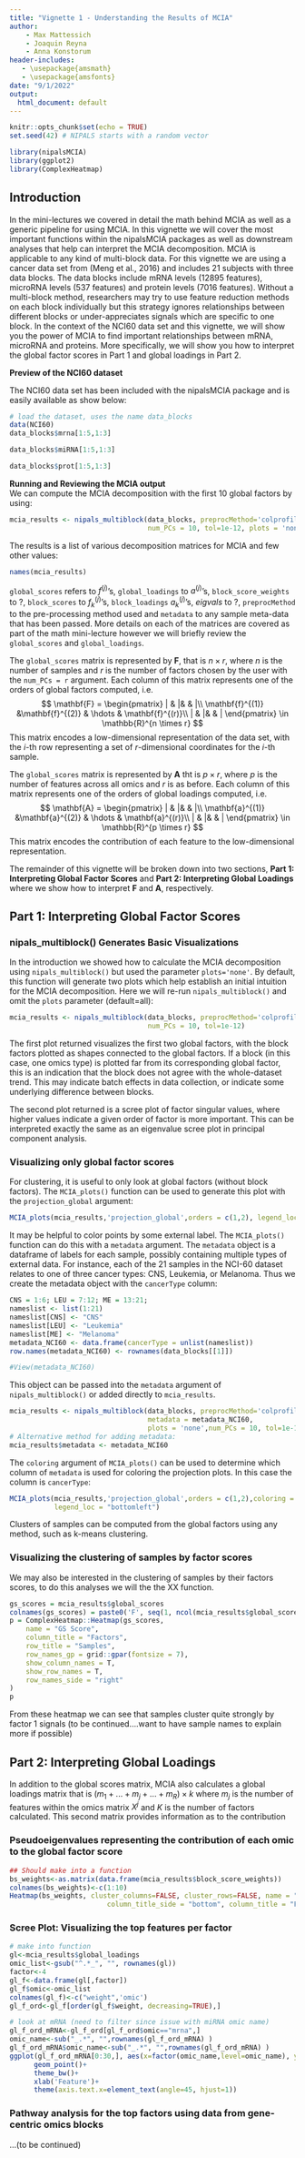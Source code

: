 ---
title: "Vignette 1 - Understanding the Results of MCIA"
author:
    - Max Mattessich
    - Joaquin Reyna
    - Anna Konstorum
header-includes:
   - \usepackage{amsmath}
   - \usepackage{amsfonts}
date: "9/1/2022"
output:
  html_document: default
---

\newcommand{\mb}[1]{\mathbf{#1}}
\newcommand{\var}{\text{var}}
\newcommand{\cov}{\text{cov}}

```{r setup, include=FALSE}
knitr::opts_chunk$set(echo = TRUE)
set.seed(42) # NIPALS starts with a random vector
```

```{r, echo=FALSE, include=FALSE}
library(nipalsMCIA)
library(ggplot2)
library(ComplexHeatmap)
```

## Introduction 
In the mini-lectures we covered in detail the math behind MCIA as well as a generic pipeline for using MCIA. In this vignette we will cover the most important functions within the nipalsMCIA packages as well as downstream analyses that help can interpret the MCIA decomposition. MCIA is applicable to any kind of multi-block data. For this vignette we are using a cancer data set from (Meng et al., 2016) and includes 21 subjects with three data blocks. The data blocks include mRNA levels (12895 features), microRNA levels (537 features) and protein levels (7016 features). Without a multi-block method, researchers may try to use feature reduction methods on each block individually but this strategy ignores relationships between different blocks or under-appreciates signals which are specific to one block. In the context of the NCI60 data set and this vignette, we will show you the power of MCIA to find important relationships between mRNA, microRNA and proteins. More specifically, we will show you how to interpret the global factor scores in Part 1 and global loadings in Part 2. 

**Preview of the NCI60 dataset**  

The NCI60 data set has been included with the nipalsMCIA package and is easily available as show below:
```{r}
# load the dataset, uses the name data_blocks
data(NCI60)
data_blocks$mrna[1:5,1:3]

data_blocks$miRNA[1:5,1:3]

data_blocks$prot[1:5,1:3]

```

**Running and Reviewing the MCIA output**  
We can compute the MCIA decomposition with the first 10 global factors by using: 
```{r, warning=FALSE, message=FALSE,}
mcia_results <- nipals_multiblock(data_blocks, preprocMethod='colprofile',
                                  num_PCs = 10, tol=1e-12, plots = 'none')
```

The results is a list of various decomposition matrices for MCIA and few other
values:
```{r}
names(mcia_results)
```

`global_scores` refers to $f^{(j)}$'s, `global_loadings` to $a^{(j)}$'s, `block_score_weights` to $?$, `block_scores` to $f_k^{(j)}$'s, `block_loadings` $a_k^{(j)}$'s, $eigvals$ to $?$, `preprocMethod` to the pre-processing method
used and `metadata` to any sample meta-data that has been passed. More details
on each of the matrices are covered as part of the math mini-lecture however we
will briefly review the `global_scores` and `global_loadings`.

The `global_scores` matrix is represented by $\mb F$, that is $n \times r$, where
$n$ is the number of samples and $r$ is the number of factors chosen by the
user with the `num_PCs = r` argument. Each column of this matrix represents one
of the orders of global factors computed, i.e.
$$
\mb F = \begin{pmatrix}
		| & |&  & |\\
		\mb f^{(1)} &\mb f^{(2)} & \hdots & \mb f^{(r)}\\
		| & |&  & |
	\end{pmatrix} \in \mathbb{R}^{n \times r}
$$
This matrix encodes a low-dimensional representation of the data set, with the
$i$-th row representing a set of $r$-dimensional coordinates for the $i$-th
sample. 

The `global_scores` matrix is represented by $\mb A$ tht is $p \times r$, where
$p$ is the number of features across all omics and $r$ is as before. Each column
of this matrix represents one of the orders of global loadings computed, i.e.
$$
\mb A = \begin{pmatrix}
		| & |&  & |\\
		\mb a^{(1)} &\mb a^{(2)} & \hdots & \mb a^{(r)}\\
		| & |&  & |
	\end{pmatrix} \in \mathbb{R}^{p \times r}
$$
This matrix encodes the contribution of each feature to the  low-dimensional representation.

The remainder of this vignette will be broken down into two sections, **Part 1: Interpreting Global Factor Scores** and **Part 2: Interpreting Global
Loadings** where we show how to interpret $\mb F$ and $\mb A$, respectively. 

## Part 1: Interpreting Global Factor Scores<br/>

### nipals_multiblock() Generates Basic Visualizations
In the introduction we showed how to calculate the MCIA decomposition using
`nipals_multiblock()` but used the parameter `plots='none'`. By default, this
function will generate two plots which help establish an initial intuition for
the MCIA decomposition. Here we will re-run `nipals_multiblock()` and omit the
`plots` parameter (default=all):
```{r, warning=FALSE, message=FALSE, fig.height=4, fig.width=8}
mcia_results <- nipals_multiblock(data_blocks, preprocMethod='colprofile',
                                  num_PCs = 10, tol=1e-12)
```

The first plot returned visualizes the first two global factors, with the block factors plotted as shapes connected to the global factors. If a block (in this case, one omics type) is plotted far from its corresponding global factor, this is an indication that the block does not agree with the whole-dataset trend. This may indicate batch effects in data collection, or indicate some underlying difference between blocks. 

The second plot returned is a scree plot of factor singular values, where higher values indicate a given order of factor is more important. This can be interpreted exactly the same as an eigenvalue scree plot in principal component analysis.

### Visualizing only global factor scores
For clustering, it is useful to only look at global factors (without block factors). The `MCIA_plots()` function can be used to generate this plot with the `projection_global` argument:

```{r Visualize Clusters, fig.height=4, fig.width=4, fig.align='center'}
MCIA_plots(mcia_results,'projection_global',orders = c(1,2), legend_loc = "bottomleft")
```

It may be helpful to color points by some external label. The `MCIA_plots()` function can do this with a `metadata` argument. The `metadata` object is a dataframe of labels for each sample, possibly containing multiple types of external data. For instance, each of the 21 samples in the NCI-60 dataset relates to one of three cancer types: CNS, Leukemia, or Melanoma. Thus we create the metadata object with the `cancerType` column:

```{r}
CNS = 1:6; LEU = 7:12; ME = 13:21;
nameslist <- list(1:21)
nameslist[CNS] <- "CNS"
nameslist[LEU] <- "Leukemia"
nameslist[ME] <- "Melanoma"
metadata_NCI60 <- data.frame(cancerType = unlist(nameslist))
row.names(metadata_NCI60) <- rownames(data_blocks[[1]])

#View(metadata_NCI60)

```

This object can be passed into the `metadata` argument of `nipals_multiblock()` or added directly to `mcia_results`. 

```{r, warning=FALSE, message=FALSE}
mcia_results <- nipals_multiblock(data_blocks, preprocMethod='colprofile', 
                                  metadata = metadata_NCI60,
                                  plots = 'none',num_PCs = 10, tol=1e-12)
# Alternative method for adding metadata:
mcia_results$metadata <- metadata_NCI60

```

The `coloring` argument of `MCIA_plots()` can be used to determine which column of `metadata` is used for coloring the projection plots. In this case the column is `cancerType`:
```{r Visualize Clusters Coloring, fig.height=4, fig.width=4, fig.align='center'}
MCIA_plots(mcia_results,'projection_global',orders = c(1,2),coloring = 'cancerType',
           legend_loc = "bottomleft")
```

Clusters of samples can be computed from the global factors using any method, such as k-means clustering. 


### Visualizing the clustering of samples by factor scores
We may also be interested in the clustering of samples by their factors scores, to do this analyses we will the the XX function.
```{r}
gs_scores = mcia_results$global_scores
colnames(gs_scores) = paste0('F', seq(1, ncol(mcia_results$global_scores)))
p = ComplexHeatmap::Heatmap(gs_scores, 
    name = "GS Score", 
    column_title = "Factors",
    row_title = "Samples",
    row_names_gp = grid::gpar(fontsize = 7),
    show_column_names = T,
    show_row_names = T,
    row_names_side = "right"
)    
p
```
From these heatmap we can see that samples cluster quite strongly by factor 1 signals (to be continued....want to have sample names to explain more if possible)

## Part 2: Interpreting Global Loadings
In addition to the global scores matrix, MCIA also calculates a global loadings matrix that is $(m_1 + ... + m_j + ... + m_R) \times k$ where $m_j$ is the number of features within the omics matrix $X^j$ and $K$ is the number of factors calculated. This second matrix provides information as to the contribution  

### Pseudoeigenvalues representing the contribution of each omic to the global factor score
```{r, fig.width=4, fig.height=1.5}
## Should make into a function
bs_weights<-as.matrix(data.frame(mcia_results$block_score_weights))
colnames(bs_weights)<-c(1:10)
Heatmap(bs_weights, cluster_columns=FALSE, cluster_rows=FALSE, name = "weight",
                        column_title_side = "bottom", column_title = "Factor")
```

### Scree Plot: Visualizing the top features per factor
```{r, fig.height=2.5, fig.width=5.5}
# make into function
gl<-mcia_results$global_loadings
omic_list<-gsub("^.*_", "", rownames(gl))
factor<-4
gl_f<-data.frame(gl[,factor])
gl_f$omic<-omic_list
colnames(gl_f)<-c("weight",'omic')
gl_f_ord<-gl_f[order(gl_f$weight, decreasing=TRUE),]

# look at mRNA (need to filter since issue with miRNA omic name)
gl_f_ord_mRNA<-gl_f_ord[gl_f_ord$omic=="mrna",]
omic_name<-sub("_.*", "",rownames(gl_f_ord_mRNA) )
gl_f_ord_mRNA$omic_name<-sub("_.*", "",rownames(gl_f_ord_mRNA) )
ggplot(gl_f_ord_mRNA[0:30,], aes(x=factor(omic_name,level=omic_name), y=weight))+
      geom_point()+
      theme_bw()+
      xlab('Feature')+
      theme(axis.text.x=element_text(angle=45, hjust=1))
```

### Pathway analysis for the top factors using data from gene-centric omics blocks 
...(to be continued)

